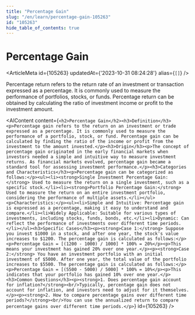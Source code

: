 ```yaml
---
title: "Percentage Gain"
slug: "/en/learn/percentage-gain-105263"
id: "105263"
hide_table_of_contents: true
---
```



# Percentage Gain

<ArticleMeta id={105263} updatedAt={'2023-10-31 08:24:28'} alias={`[]`} />
<div className='border-solid border-b border-t-0 my-4 border-[var(--ifm-color-gray-300)]' />

Percentage return refers to the return rate of an investment or transaction expressed as a percentage. It is commonly used to measure the performance of portfolios, stocks, or funds. Percentage return can be obtained by calculating the ratio of investment income or profit to the investment amount.

<AIContent content={`<h2>Percentage Gain</h2><h3>Definition</h3><p>Percentage gain refers to the return on an investment or trade expressed as a percentage. It is commonly used to measure the performance of a portfolio, stock, or fund. Percentage gain can be calculated by finding the ratio of the income or profit from the investment to the amount invested.</p><h3>Origin</h3><p>The concept of percentage gain originated in the early financial markets when investors needed a simple and intuitive way to measure investment returns. As financial markets evolved, percentage gain became a standard tool for assessing investment performance.</p><h3>Categories and Characteristics</h3><p>Percentage gain can be categorized as follows:</p><ul><li><strong>Single Investment Percentage Gain:</strong> Used to measure the return on a single investment, such as a specific stock.</li><li><strong>Portfolio Percentage Gain:</strong> Used to measure the return on an entire investment portfolio, considering the performance of multiple assets.</li></ul><p>Characteristics:</p><ul><li>Simple and Intuitive: Percentage gain is expressed as a percentage, making it easy to understand and compare.</li><li>Widely Applicable: Suitable for various types of investments, including stocks, funds, bonds, etc.</li><li>Dynamic: Can reflect the performance of investments over different time periods.</li></ul><h3>Specific Cases</h3><p><strong>Case 1:</strong> Suppose you invest $1000 in a stock, and after one year, the stock's value increases to $1200. The percentage gain is calculated as follows:</p><p>Percentage Gain = [(1200 - 1000) / 1000] * 100% = 20%</p><p>This means your investment has gained 20% over one year.</p><p><strong>Case 2:</strong> You have an investment portfolio with an initial investment of $5000. After one year, the total value of the portfolio increases to $5500. The percentage gain is calculated as follows:</p><p>Percentage Gain = [(5500 - 5000) / 5000] * 100% = 10%</p><p>This indicates that your portfolio has gained 10% over one year.</p><h3>Common Questions</h3><p><strong>1. Does percentage gain account for inflation?</strong><br/>Typically, percentage gain does not account for inflation, and investors need to adjust for it themselves.</p><p><strong>2. How to compare percentage gains over different time periods?</strong><br/>You can use the annualized return to compare percentage gains over different time periods.</p>`} id={105263} />
